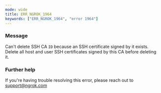 ```yaml
---
mode: wide
title: ERR_NGROK_1964
keywords: ["ERR_NGROK_1964", "error 1964"]
---
```



### Message

Can't delete SSH CA `ID` because an SSH certificate signed by it exists. Delete all host and user SSH certificates signed by this CA before deleting it.

<ErrorDetails />

### Further help

If you're having trouble resolving this error, please reach out to [support@ngrok.com](mailto:support@ngrok.com?subject=Help%20with%20ERR_NGROK_1964)
